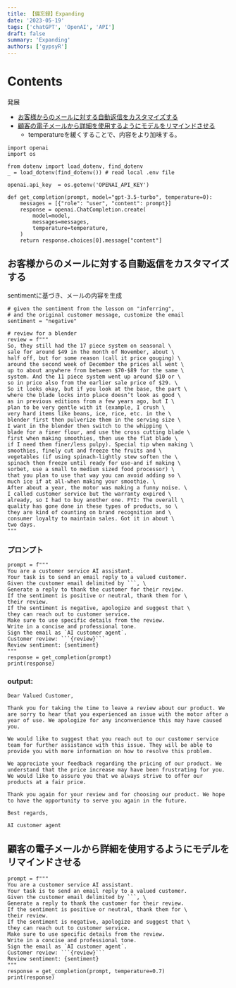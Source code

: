 ```yaml
---
title: 【備忘録】Expanding
date: '2023-05-19'
tags: ['chatGPT', 'OpenAI', 'API']
draft: false
summary: 'Expanding'
authors: ['gypsyR']
---
```


# Contents

発展

- [お客様からのメールに対する自動返信をカスタマイズする](#0)
- [顧客の電子メールから詳細を使用するようにモデルをリマインドさせる](#1)
    - temperatureを緩くすることで、内容をより加味する。



```
import openai
import os

from dotenv import load_dotenv, find_dotenv
_ = load_dotenv(find_dotenv()) # read local .env file

openai.api_key  = os.getenv('OPENAI_API_KEY')

def get_completion(prompt, model="gpt-3.5-turbo", temperature=0): 
    messages = [{"role": "user", "content": prompt}]
    response = openai.ChatCompletion.create(
        model=model,
        messages=messages,
        temperature=temperature, 
    )
    return response.choices[0].message["content"]
```


<a id="0"></a>

## お客様からのメールに対する自動返信をカスタマイズする

sentimentに基づき、メールの内容を生成

```
# given the sentiment from the lesson on "inferring",
# and the original customer message, customize the email
sentiment = "negative"

# review for a blender
review = f"""
So, they still had the 17 piece system on seasonal \
sale for around $49 in the month of November, about \
half off, but for some reason (call it price gouging) \
around the second week of December the prices all went \
up to about anywhere from between $70-$89 for the same \
system. And the 11 piece system went up around $10 or \
so in price also from the earlier sale price of $29. \
So it looks okay, but if you look at the base, the part \
where the blade locks into place doesn’t look as good \
as in previous editions from a few years ago, but I \
plan to be very gentle with it (example, I crush \
very hard items like beans, ice, rice, etc. in the \ 
blender first then pulverize them in the serving size \
I want in the blender then switch to the whipping \
blade for a finer flour, and use the cross cutting blade \
first when making smoothies, then use the flat blade \
if I need them finer/less pulpy). Special tip when making \
smoothies, finely cut and freeze the fruits and \
vegetables (if using spinach-lightly stew soften the \ 
spinach then freeze until ready for use-and if making \
sorbet, use a small to medium sized food processor) \ 
that you plan to use that way you can avoid adding so \
much ice if at all-when making your smoothie. \
After about a year, the motor was making a funny noise. \
I called customer service but the warranty expired \
already, so I had to buy another one. FYI: The overall \
quality has gone done in these types of products, so \
they are kind of counting on brand recognition and \
consumer loyalty to maintain sales. Got it in about \
two days.
"""
```

### プロンプト

```
prompt = f"""
You are a customer service AI assistant.
Your task is to send an email reply to a valued customer.
Given the customer email delimited by ```, \
Generate a reply to thank the customer for their review.
If the sentiment is positive or neutral, thank them for \
their review.
If the sentiment is negative, apologize and suggest that \
they can reach out to customer service. 
Make sure to use specific details from the review.
Write in a concise and professional tone.
Sign the email as `AI customer agent`.
Customer review: ```{review}```
Review sentiment: {sentiment}
"""
response = get_completion(prompt)
print(response)
```

### output:
```
Dear Valued Customer,

Thank you for taking the time to leave a review about our product. We are sorry to hear that you experienced an issue with the motor after a year of use. We apologize for any inconvenience this may have caused you.

We would like to suggest that you reach out to our customer service team for further assistance with this issue. They will be able to provide you with more information on how to resolve this problem.

We appreciate your feedback regarding the pricing of our product. We understand that the price increase may have been frustrating for you. We would like to assure you that we always strive to offer our products at a fair price.

Thank you again for your review and for choosing our product. We hope to have the opportunity to serve you again in the future.

Best regards,

AI customer agent
```

<a id="1"></a>

## 顧客の電子メールから詳細を使用するようにモデルをリマインドさせる

```
prompt = f"""
You are a customer service AI assistant.
Your task is to send an email reply to a valued customer.
Given the customer email delimited by ```, \
Generate a reply to thank the customer for their review.
If the sentiment is positive or neutral, thank them for \
their review.
If the sentiment is negative, apologize and suggest that \
they can reach out to customer service. 
Make sure to use specific details from the review.
Write in a concise and professional tone.
Sign the email as `AI customer agent`.
Customer review: ```{review}```
Review sentiment: {sentiment}
"""
response = get_completion(prompt, temperature=0.7)
print(response)


```